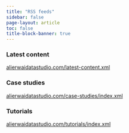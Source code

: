 ```yaml
---
title: "RSS feeds"
sidebar: false
page-layout: article
toc: false
title-block-banner: true
---
```

### Latest content
[alierwaidatastudio.com/latest-content.xml](https://alierwaidatastudio.com/latest-articles.xml)

### Case studies
[alierwaidatastudio.com/case-studies/index.xml](https://alierwaidatastudio.com/case-studies/index.xml)

### Tutorials
[alierwaidatastudio.com/tutorials/index.xml](https://alierwaidatastudio.com/tutorials/index.xml)


